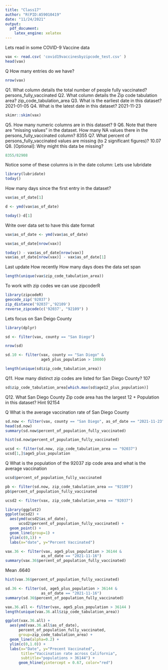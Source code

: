 ```yaml
---
title: "Class17"
author: "R(PID:A59010419"
date: "11/24/2021"
output:
  pdf_document: 
    latex_engine: xelatex
---
```





Lets read in some COVID-9 Vaccine data 

```r
vax <- read.csv( 'covid19vaccinesbyzipcode_test.csv' )
head(vax)
```

Q How many entries do we have?
```r
nrow(vax)
```



Q1. What column details the total number of people fully vaccinated? 
persons_fully_vaccinated
Q2. What column details the Zip code tabulation area? 
zip_code_tabulation_area
Q3. What is the earliest date in this dataset? 
2021-01-05
Q4. What is the latest date in this dataset? 
2021-11-23

```r
skimr::skim(vax)
```

Q5. How many numeric columns are in this dataset? 
9
Q6. Note that there are “missing values” in the dataset. How many NA values there in the persons_fully_vaccinated column? 
8355
Q7. What percent of persons_fully_vaccinated values are missing (to 2 significant figures)? 
10.07
Q8. [Optional]: Why might this data be missing?
```r
8355/82908 
```
Notice some of these columns is in the date column:
Lets use lubridate
```r
library(lubridate)
today()


```
How many days since the first entry in the dataset?

```r
vax$as_of_date[1]
```
```r
d <- ymd(vax$as_of_date)
```
```r
today()-d[1]
```

Write over data set to have this date format

```r
vax$as_of_date <- ymd(vax$as_of_date)


```
```r
vax$as_of_date[nrow(vax)]

today() - vax$as_of_date[nrow(vax)]
vax$as_of_date[nrow(vax)] - vax$as_of_date[1]
```
Last update 
How recently 
How many days does the data set span 



```r
length(unique(vax$zip_code_tabulation_area))
```

To work with zip codes we can use zipcoderR

```r
library(zipcodeR)
geocode_zip('92037')
zip_distance('92037','92109')
reverse_zipcode(c('92037', "92109") )
```


Lets focus on San Deigo County 
```r
library(dplyr)

sd <- filter(vax, county == "San Diego")

nrow(sd)
```

```r
sd.10 <- filter(vax, county == "San Diego" &
                age5_plus_population > 10000)
```


```r
length(unique(sd$zip_code_tabulation_area))
```

Q11. How many distinct zip codes are listed for San Diego County? 
107

```r
sd$zip_code_tabulation_area[which.max(sd$age12_plus_population)]

```


Q12. What San Diego County Zip code area has the largest 12 + Population in this dataset? 
Hint
92154


Q What is the average vaccination rate of San Diego County
```r
sd.now <- filter(vax, county == "San Diego", as_of_date == "2021-11-23")
head(sd.now)
summary(sd.now$percent_of_population_fully_vaccinated)
```


```r
hist(sd.now$percent_of_population_fully_vaccinated)
```



```r
ucsd <- filter(sd.now, zip_code_tabulation_area == "92037")
ucsd[1,]$age5_plus_population
```
Q What is the population of the 92037 zip code area and what is the average vaccination 
```r
ucsd$percent_of_population_fully_vaccinated
```

```r
pb <- filter(sd.now, zip_code_tabulation_area == "92109")
pb$percent_of_population_fully_vaccinated
```

```r
ucsd2 <- filter(vax, zip_code_tabulation_area == "92037")
```


```r
library(ggplot2)
ggplot(ucsd2) +
  aes(ymd(ucsd2$as_of_date),
      ucsd2$percent_of_population_fully_vaccinated) +
  geom_point() +
  geom_line(group=1) +
  ylim(c(0,1)) +
  labs(x="date", y="Percent Vaccinated")
```

```r
vax.36 <- filter(vax, age5_plus_population > 36144 &
                as_of_date == "2021-11-16")
summary(vax.36$percent_of_population_fully_vaccinated)
```
Mean .6640 

```r
hist(vax.36$percent_of_population_fully_vaccinated)
```


```r
sd.36 <- filter(sd, age5_plus_population > 36144 &
                as_of_date == "2021-11-16")
summary(sd.36$percent_of_population_fully_vaccinated)
```


```r
vax.36.all <- filter(vax, age5_plus_population > 36144 )
length(unique(vax.36.all$zip_code_tabulation_area))

ggplot(vax.36.all) +
  aes(ymd(vax.36.all$as_of_date),
      percent_of_population_fully_vaccinated, 
      group=zip_code_tabulation_area) +
  geom_line(alpha=0.2) +
  ylim(c(0,1.0)) +
  labs(x="Date", y="Precent Vaccinated",
       title="Vaccination rate across California",
       subtitle="populations > 36144") + 
      geom_hline(yintercept = 0.67, color="red")


```





